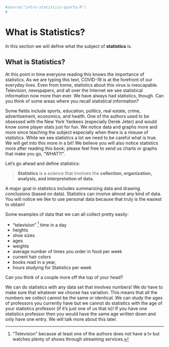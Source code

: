 ```r
#source("intro-statistics-quarto.R")
#
```

# What is Statistics? {#what-is-statistics}

In this section we will define what the subject of **statistics** is.

## What is Statistics?

At this point in time everyone reading this knows the importance of
statistics. As we are typing this text, COVID-19 is at the forefront of
our everyday lives. Even from home, statistics about this virus is
inescapable. Television, newspapers, and all over the Internet we see
statistical information now more than ever. We have always had
statistics, though. Can you think of some areas where you recall
statistical information?

Some fields include sports, education, politics, real estate, crime,
advertisement, economics, and health. One of the authors used to be
obsessed with the New York Yankees (especially Derek Jeter) and would
know some player stats just for fun. We notice data and graphs more and
more since teaching the subject especially when there is a misuse of
statistics. While we see statistics a lot we need to be careful what is
true. We will get into this more in a bit! We believe you will also
notice statistics more after reading this book; please feel free to send
us charts or graphs that make you go, "WHAT?!".

Let's go ahead and define statistics:

> **Statistics** is a science that involves the **collection, organization, analysis, and interpretation of data**.

A major goal in statistics includes summarizing data and drawing conclusions (based on data). Statistics can involve almost any kind of data. You will notice we like to use personal data because that truly is the easiest to obtain!

Some examples of data that we can all collect pretty easily:

- "television" ^["Television" because at least one of the authors does not have a tv but watches plenty of shows through streaming services.] time in a day
- heights
- shoe sizes
- ages
- weights
- average number of times you order in food per week
- current hair colors
- books read in a year,
- hours studying for Statistics per week

Can you think of a couple more off the top of your head?

We can do statistics with any data set that involves numbers! We do have
to make sure that whatever we choose has variation. This means that all
the numbers we collect cannot be the same or identical. We can study
the ages of professors you currently have but we cannot do statistics
with the age of your statistics professor (if it's just one of us that is)! If you have one statistics professor then you would have the same age written down and only have one entry. We will talk more about this later.
